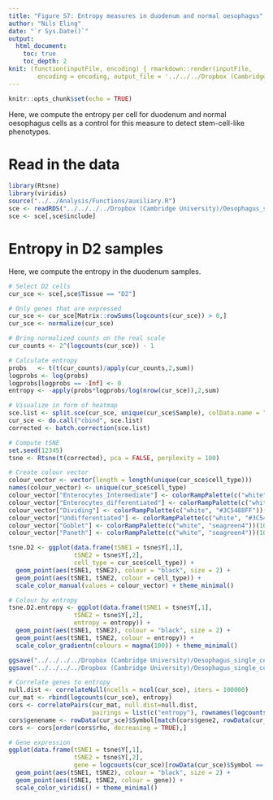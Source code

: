 ```yaml
---
title: "Figure S7: Entropy measures in duodenum and normal oesophagus"
author: "Nils Eling"
date: "`r Sys.Date()`"
output: 
  html_document:
    toc: true
    toc_depth: 2
knit: (function(inputFile, encoding) { rmarkdown::render(inputFile, 
        encoding = encoding, output_file = '../../../Dropbox (Cambridge University)/Oesophagus_single_cell/Results/Figures/Fig_S7.html') })
---
```


```r
knitr::opts_chunk$set(echo = TRUE)
```

Here, we compute the entropy per cell for duodenum and normal oesophagus cells as a control for this measure to detect stem-cell-like phenotypes.

# Read in the data

```r
library(Rtsne)
library(viridis)
source("../../Analysis/Functions/auxiliary.R")
sce <- readRDS("../../../../Dropbox (Cambridge University)/Oesophagus_single_cell/All_corrected_sce.rds")
sce <- sce[,sce$include]
```

# Entropy in D2 samples

Here, we compute the entropy in the duodenum samples.

```r
# Select D2 cells
cur_sce <- sce[,sce$Tissue == "D2"]

# Only genes that are expressed
cur_sce <- cur_sce[Matrix::rowSums(logcounts(cur_sce)) > 0,]
cur_sce <- normalize(cur_sce)

# Bring normalized counts on the real scale
cur_counts <- 2^(logcounts(cur_sce)) - 1

# Calculate entropy
probs   <- t(t(cur_counts)/apply(cur_counts,2,sum))
logprobs <- log(probs)
logprobs[logprobs == -Inf] <- 0
entropy <- -apply(probs*logprobs/log(nrow(cur_sce)),2,sum)

# Visualize in form of heatmap
sce.list <- split.sce(cur_sce, unique(cur_sce$Sample), colData.name = "Sample")
cur_sce <- do.call("cbind", sce.list)
corrected <- batch.correction(sce.list)

# Compute tSNE
set.seed(12345)
tsne <- Rtsne(t(corrected), pca = FALSE, perplexity = 100)

# Create colour vector
colour_vector <- vector(length = length(unique(cur_sce$cell_type)))
names(colour_vector) <- unique(cur_sce$cell_type)
colour_vector["Enterocytes_Intermediate"] <- colorRampPalette(c("white", "#3C5488FF"))(10)[6]
colour_vector["Enterocytes_differentiated"] <- colorRampPalette(c("white", "#3C5488FF"))(10)[10]
colour_vector["Dividing"] <- colorRampPalette(c("white", "#3C5488FF"))(10)[3]
colour_vector["Undifferentiated"] <- colorRampPalette(c("white", "#3C5488FF"))(10)[1]
colour_vector["Goblet"] <- colorRampPalette(c("white", "seagreen4"))(10)[10]
colour_vector["Paneth"] <- colorRampPalette(c("white", "seagreen4"))(10)[6]

tsne.D2 <- ggplot(data.frame(tSNE1 = tsne$Y[,1],
                  tSNE2 = tsne$Y[,2],
                  cell_type = cur_sce$cell_type)) + 
  geom_point(aes(tSNE1, tSNE2), colour = "black", size = 2) + 
  geom_point(aes(tSNE1, tSNE2, colour = cell_type)) +
  scale_color_manual(values = colour_vector) + theme_minimal()

# Colour by entropy
tsne.D2.entropy <- ggplot(data.frame(tSNE1 = tsne$Y[,1],
                  tSNE2 = tsne$Y[,2],
                  entropy = entropy)) + 
  geom_point(aes(tSNE1, tSNE2), colour = "black", size = 2) + 
  geom_point(aes(tSNE1, tSNE2, colour = entropy)) +
  scale_color_gradientn(colours = magma(100)) + theme_minimal()

ggsave("../../../../Dropbox (Cambridge University)/Oesophagus_single_cell/Results/Figures/Supplementary_figures/Figure_S7/D2_tsne.pdf", tsne.D2, width = 6, height = 5)
ggsave("../../../../Dropbox (Cambridge University)/Oesophagus_single_cell/Results/Figures/Supplementary_figures/Figure_S7/D2_tsne_entropy.pdf", tsne.D2.entropy, width = 6, height = 5)

# Correlate genes to entropy
null.dist <- correlateNull(ncells = ncol(cur_sce), iters = 100000)
cur_mat <- rbind(logcounts(cur_sce), entropy)
cors <- correlatePairs(cur_mat, null.dist=null.dist, 
                       pairings = list(c("entropy"), rownames(logcounts(cur_sce))))
cors$genename <- rowData(cur_sce)$Symbol[match(cors$gene2, rowData(cur_sce)$ID)]
cors <- cors[order(cors$rho, decreasing = TRUE),]

# Gene expression
ggplot(data.frame(tSNE1 = tsne$Y[,1],
                  tSNE2 = tsne$Y[,2],
                  gene = logcounts(cur_sce)[rowData(cur_sce)$Symbol == "EEF1A1",])) + 
  geom_point(aes(tSNE1, tSNE2), colour = "black", size = 2) + 
  geom_point(aes(tSNE1, tSNE2, colour = gene)) +
  scale_color_viridis() + theme_minimal()
```

